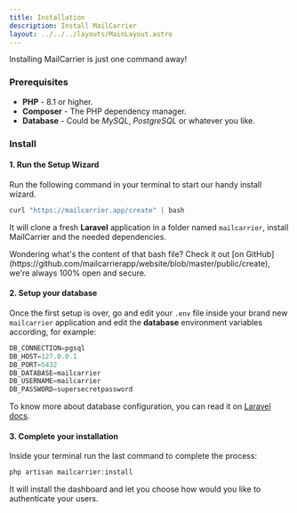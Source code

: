 ```yaml
---
title: Installation
description: Install MailCarrier
layout: ../../../layouts/MainLayout.astro
---
```


Installing MailCarrier is just one command away!

### Prerequisites

- **PHP** - 8.1 or higher.
- **Composer** - The PHP dependency manager.
- **Database** - Could be *MySQL*, *PostgreSQL* or whatever you like.

<div class="h-1 bg-white/10 !mt-10"></div>

### Install

#### 1. Run the Setup Wizard
Run the following command in your terminal to start our handy install wizard.

```js
curl "https://mailcarrier.app/create" | bash
```

It will clone a fresh **Laravel** application in a folder named `mailcarrier`, install MailCarrier and the needed dependencies.

<Aside type="note" title="What's that file?">
Wondering what's the content of that bash file? Check it out [on GitHub](https://github.com/mailcarrierapp/website/blob/master/public/create), we're always 100% open and secure.
</Aside>

#### 2. Setup your database
Once the first setup is over, go and edit your `.env` file inside your brand new `mailcarrier` application and edit the **database** environment variables according, for example:

```js
DB_CONNECTION=pgsql
DB_HOST=127.0.0.1
DB_PORT=5432
DB_DATABASE=mailcarrier
DB_USERNAME=mailcarrier
DB_PASSWORD=supersecretpassword
```

To know more about database configuration, you can read it on [Laravel docs](https://laravel.com/docs/9.x/database#introduction).

#### 3. Complete your installation
Inside your terminal run the last command to complete the process:

```js
php artisan mailcarrier:install
```

It will install the dashboard and let you choose how would you like to authenticate your users.